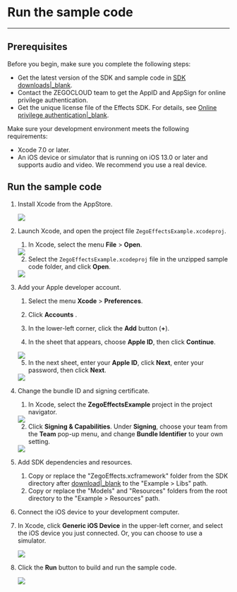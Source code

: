 # Run the sample code
---

## Prerequisites

Before you begin, make sure you complete the following steps:

- Get the latest version of the SDK and sample code in [SDK downloads\|_blank](!AI_Vision-ZegoEffects_downloads).
- Contact the ZEGOCLOUD team to get the AppID and AppSign for online privilege authentication.
- Get the unique license file of the Effects SDK. For details, see [Online privilege authentication\|_blank](!Authenticate_users_with_tokens).

Make sure your development environment meets the following requirements:

* Xcode 7.0 or later.
* An iOS device or simulator that is running on iOS 13.0 or later and supports audio and video. We recommend you use a real device.


## Run the sample code

1. Install Xcode from the AppStore.
    
    <Frame width="512" height="auto" caption=""><img src="https://storage.zego.im/sdk-doc/Pics/iOS/ZegoExpressEngine/Common/appstore-xcode.png" /></Frame>
   
2. Launch Xcode, and open the project file `ZegoEffectsExample.xcodeproj`.

    1. In Xcode, select the menu **File** > **Open**.

      <Frame width="512" height="auto" caption=""><img src="https://storage.zego.im/sdk-doc/Pics/iOS/ZegoExpressEngine/Common/xcode-open-file.png" /></Frame>

    2. Select the `ZegoEffectsExample.xcodeproj` file in the unzipped sample code folder, and click **Open**.

      <Frame width="512" height="auto" caption=""><img src="https://storage.zego.im/sdk-doc/Pics/ZegoEffects/Apple/effects_xcode_select_file.png" /></Frame>

3. Add your Apple developer account.

    1. Select the menu **Xcode** > **Preferences**. 

    2. Click **Accounts** . 

    3. In the lower-left corner, click the **Add** button (**+**). 

    4. In the sheet that appears, choose **Apple ID**, then click **Continue**.

      <Frame width="512" height="auto" caption=""><img src="https://storage.zego.im/sdk-doc/Pics/iOS/ZegoExpressEngine/Common/xcode-account.png" /></Frame>

    5. In the next sheet, enter your **Apple ID**, click **Next**, enter your password, then click **Next**.

      <Frame width="512" height="auto" caption=""><img src="https://storage.zego.im/sdk-doc/Pics/iOS/ZegoExpressEngine/Common/xcode-login-apple-id.png" /></Frame>

4. Change the bundle ID and signing certificate.

    1. In Xcode, select the **ZegoEffectsExample** project in the project navigator.

      <Frame width="512" height="auto" caption=""><img src="https://storage.zego.im/sdk-doc/Pics/ZegoEffects/Apple/effects_xcode_select_project.png" /></Frame>

    2. Click **Signing & Capabilities**. Under **Signing**, choose your team from the **Team** pop-up menu, and change **Bundle Identifier** to your own setting.
    
      <Frame width="512" height="auto" caption=""><img src="https://storage.zego.im/sdk-doc/Pics/ZegoEffects/Apple/effects_team_signing.png" /></Frame>

5. Add SDK dependencies and resources.
    1. Copy or replace the "ZegoEffects.xcframework" folder from the SDK directory after [download\|_blank](!ZegoEffects_downloads) to the "Example > Libs" path.
    2. Copy or replace the "Models" and "Resources" folders from the root directory to the "Example > Resources" path.

6. Connect the iOS device to your development computer. 

7. In Xcode, click **Generic iOS Device** in the upper-left corner, and select the iOS device you just connected. Or, you can choose to use a simulator. 

    <Frame width="512" height="auto" caption=""><img src="https://storage.zego.im/sdk-doc/Pics/ZegoEffects/Apple/effects_select_device.png" /></Frame>

8. Click the **Run** button to build and run the sample code.

    <Frame width="512" height="auto" caption=""><img src="https://storage.zego.im/sdk-doc/Pics/ZegoEffects/Apple/effects_build_and_run.png" /></Frame>
